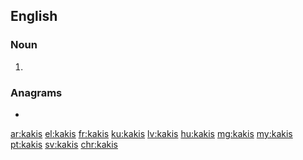 {{also|kaķis}}
==English==

===Noun===
{{head|en|noun plural form}}

# {{plural of|kaki|lang=en}}

===Anagrams===
* {{l|en|kaiks}}

[[ar:kakis]]
[[el:kakis]]
[[fr:kakis]]
[[ku:kakis]]
[[lv:kakis]]
[[hu:kakis]]
[[mg:kakis]]
[[my:kakis]]
[[pt:kakis]]
[[sv:kakis]]
[[chr:kakis]]